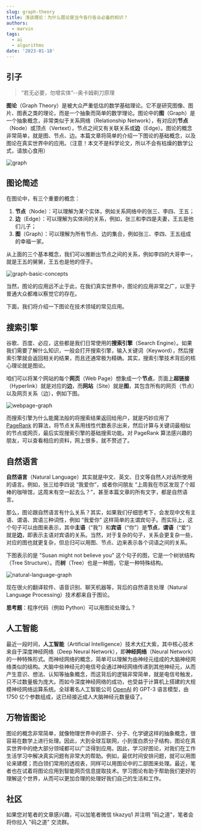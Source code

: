 ```yaml
---
slug: graph-theory
title: 浅谈理论：为什么图论是当今各行各业必备的知识？
authors:
  - marvin
tags:
  - ai
  - algorithms
date: '2023-01-18'
---
```

## 引子

> “若无必要，勿增实体”--奥卡姆剃刀原理

**图论**（Graph Theory）是被大众严重低估的数学基础理论。它不是研究图像、图片、图表之类的理论，而是一个抽象而简单的数学理论。图论中的**图**（Graph）是一个抽象概念，非常类似于关系网络（Relationship Network），有对应的**节点**（Node）或顶点（Vertext），节点之间又有关联关系或**边**（Edge）。图论的概念非常简单，就是图、节点、边。本篇文章将简单的介绍一下图论的基础概念，以及图论在真实世界中的应用。（注意！本文不是科学论文，所以不会有枯燥的数学公式，请放心食用）

![graph](https://codao.crawlab.cn/images/2023-01-18-070230.png)

## 图论简述

在图论中，有三个重要的概念：

1. **节点**（Node）：可以理解为某个实体，例如关系网络中的张三、李四、王五；
2. **边**（Edge）：可以理解为实体间的关系，例如，张三和李四是夫妻，王五是他们儿子；
3. **图**（Graph）：可以理解为所有节点、边的集合，例如张三、李四、王五组成的幸福一家。

从上面的三个基本概念，我们可以推断出节点之间的关系，例如李四的大哥李一，就是王五的舅舅，王五也是他的侄子。

![graph-basic-concepts](https://codao.crawlab.cn/images/2023-01-18-065750.png)

当然，图论的应用远不止于此，在我们真实世界中，图论的应用非常之广，以至于普通大众都难以察觉它的存在。

下面，我们将介绍一下图论在技术领域的常见应用。

## 搜索引擎

谷歌、百度、必应，这些都是我们日常使用的**搜索引擎**（Search Engine）。如果我们需要了解什么知识，一般会打开搜索引擎，输入关键词（Keyword），然后搜索引擎就会返回相关的结果，而且还通常极为精确。其实，搜索引擎技术背后的核心理论就是图论。

咱们可以将某个网站的每个**网页**（Web Page）想象成一个**节点**，页面上**超链接**（Hyperlink）就是对应的**边**，而**网站**（Site）就是**图**，其包含所有的网页（节点）以及网页关系（边），例如下图。

![webpage-graph](https://codao.crawlab.cn/images/2023-01-18-070808.png)

而搜索引擎为什么能魔法般的将搜索结果返回给用户，就是巧妙应用了 [PageRank](https://en.wikipedia.org/wiki/PageRank) 的算法，将节点关系用线性代数表示出来，然后计算与关键词最相似的节点或网页，最后实现搜索引擎的基础搜索功能。对 PageRank 算法感兴趣的朋友，可以查看相应的资料，网上很多，就不赘述了。

## 自然语言

**自然语言**（Natural Language）其实就是中文、英文、日文等自然人对话所使用的语言。例如，张三给李四说 “我爱你”，或者你问朋友 “上周我在市区发现了个超棒的咖啡馆，这周末有空一起去么？”，甚至本篇文章的所有文字，都是自然语言。

那么，图论跟自然语言有什么关系？其实，如果我们仔细思考下，会发现中文有主语、谓语、宾语三种词性，例如 “我爱你” 这样简单的主谓宾句子。而实际上，这个句子可以由图来表示，其中**主语**（“我”）和**宾语**（“你”）是**节点**，**谓语**（“爱”）就是**边**，即表示主语对宾语的关系。当然，对于复杂的句子，关系会更复杂一些，对应的图也就更复杂，但总归可以用图、节点、边来表示各个词语之间的关系。

下图表示的是 "Susan might not believe you" 这个句子的图，它是一个树状结构（Tree Structure）。而**树**（Tree）也是一种图，它是一种特殊结构。

![natural-language-graph](https://codao.crawlab.cn/images/2023-01-18-072338.png)

现在很火的翻译软件、语音识别、聊天机器等，背后的自然语言处理（Natural Language Processing）技术都来自于图论。

**思考题**：程序代码（例如 Python）可以用图论处理么？

## 人工智能

最近一段时间，**人工智能**（Artificial Intelligence）技术大红大紫，其中核心技术来自于深度神经网络（Deep Neural Network），即**神经网络**（Neural Network）的一种特殊形式。而神经网络的概念，简单可以理解为由神经元组成的大脑神经网络类似的结构。大脑中些神经元的电信号会通过神经网络传递到其他神经元，从而产生意识、想法、认知等抽象概念，而这背后的逻辑非常简单，就是电信号触发，只不过数量极为庞大。而如今深度神经网络的成功，也受益于计算机上搭建的大规模神经网络运算系统。全球著名人工智能公司 [OpenAI](https://openai.com/) 的 GPT-3 语言模型，由 1750 亿个参数组成，这已经接近成人大脑神经元数量级了。

## 万物皆图论

图论的概念非常简单，就像物理世界中的原子、分子、化学键这样的抽象概念，很容易在数学上进行处理。因此，大到全球互联网，小到蛋白质分子结构，图论在真实世界中的绝大部分领域都可以广泛得到应用。因此，学习好图论，对我们在工作生活学习中解决真实问题有非常大的帮助。例如，最优时间安排问题，就可以用图论来建模；而白领们常用的透视表，同样可以用图论中的二部图来处理。最近，笔者也在试着将图论应用到智能网页信息提取技术。学习图论有助于帮助我们更好的理解这个世界，从而可以更加合理的处理好我们自己的生活和工作。

## 社区

如果您对笔者的文章感兴趣，可以加笔者微信 tikazyq1 并注明 "码之道"，笔者会将你拉入 "码之道" 交流群。

